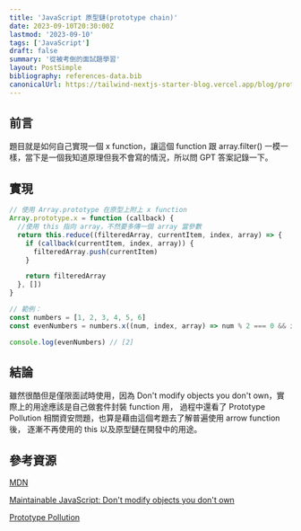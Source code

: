 ```yaml
---
title: 'JavaScript 原型鏈(prototype chain)'
date: 2023-09-10T20:30:00Z
lastmod: '2023-09-10'
tags: ['JavaScript']
draft: false
summary: '從被考倒的面試題學習'
layout: PostSimple
bibliography: references-data.bib
canonicalUrl: https://tailwind-nextjs-starter-blog.vercel.app/blog/prototype-chain/
---
```


## 前言

題目就是如何自己實現一個 x function，讓這個 function 跟 array.filter() 一模一樣，當下是一個我知道原理但我不會寫的情況，所以問 GPT 答案記錄一下。

## 實現

```javascript
// 使用 Array.prototype 在原型上附上 x function
Array.prototype.x = function (callback) {
  //使用 this 指向 array，不然要多傳一個 array 當參數
  return this.reduce((filteredArray, currentItem, index, array) => {
    if (callback(currentItem, index, array)) {
      filteredArray.push(currentItem)
    }

    return filteredArray
  }, [])
}

// 範例：
const numbers = [1, 2, 3, 4, 5, 6]
const evenNumbers = numbers.x((num, index, array) => num % 2 === 0 && index < 4 && num < array[2])

console.log(evenNumbers) // [2]
```

## 結論

雖然很酷但是僅限面試時使用，因為 Don't modify objects you don't own，實際上的用途應該是自己做套件封裝 function 用，
過程中還看了 Prototype Pollution 相關資安問題，也算是藉由這個考題去了解普遍使用 arrow function 後，
逐漸不再使用的 this 以及原型鏈在開發中的用途。

## 參考資源

[MDN](https://developer.mozilla.org/zh-TW/docs/Web/JavaScript/Inheritance_and_the_prototype_chain)

[Maintainable JavaScript: Don't modify objects you don't own](https://humanwhocodes.com/blog/2010/03/02/maintainable-javascript-dont-modify-objects-you-down-own/)

[Prototype Pollution](https://blog.huli.tw/2021/09/29/prototype-pollution/)
